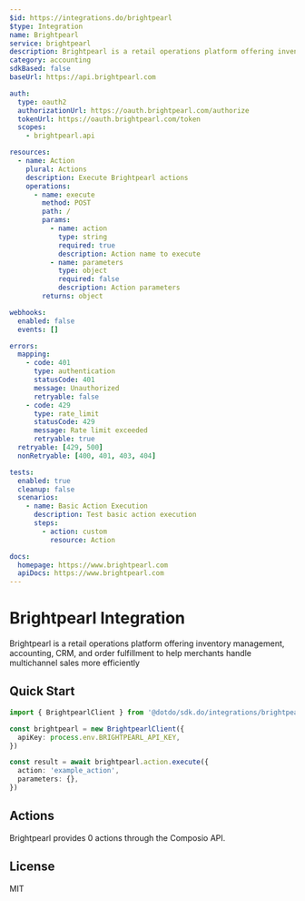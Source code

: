 ```yaml
---
$id: https://integrations.do/brightpearl
$type: Integration
name: Brightpearl
service: brightpearl
description: Brightpearl is a retail operations platform offering inventory management, accounting, CRM, and order fulfillment to help merchants handle multichannel sales more efficiently
category: accounting
sdkBased: false
baseUrl: https://api.brightpearl.com

auth:
  type: oauth2
  authorizationUrl: https://oauth.brightpearl.com/authorize
  tokenUrl: https://oauth.brightpearl.com/token
  scopes:
    - brightpearl.api

resources:
  - name: Action
    plural: Actions
    description: Execute Brightpearl actions
    operations:
      - name: execute
        method: POST
        path: /
        params:
          - name: action
            type: string
            required: true
            description: Action name to execute
          - name: parameters
            type: object
            required: false
            description: Action parameters
        returns: object

webhooks:
  enabled: false
  events: []

errors:
  mapping:
    - code: 401
      type: authentication
      statusCode: 401
      message: Unauthorized
      retryable: false
    - code: 429
      type: rate_limit
      statusCode: 429
      message: Rate limit exceeded
      retryable: true
  retryable: [429, 500]
  nonRetryable: [400, 401, 403, 404]

tests:
  enabled: true
  cleanup: false
  scenarios:
    - name: Basic Action Execution
      description: Test basic action execution
      steps:
        - action: custom
          resource: Action

docs:
  homepage: https://www.brightpearl.com
  apiDocs: https://www.brightpearl.com
---
```


# Brightpearl Integration

Brightpearl is a retail operations platform offering inventory management, accounting, CRM, and order fulfillment to help merchants handle multichannel sales more efficiently

## Quick Start

```typescript
import { BrightpearlClient } from '@dotdo/sdk.do/integrations/brightpearl'

const brightpearl = new BrightpearlClient({
  apiKey: process.env.BRIGHTPEARL_API_KEY,
})

const result = await brightpearl.action.execute({
  action: 'example_action',
  parameters: {},
})
```

## Actions

Brightpearl provides 0 actions through the Composio API.

## License

MIT
